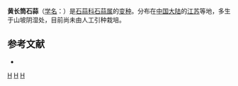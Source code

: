 {{Infraspeciesbox
| image = 
| image_caption = 
| status = 
| status_system = 
| genus = Lycoris
| species = longituba
| varietas = flava
| authority = [[徐垠|Y. Hsu]] et [[黄秀兰|X. L. Huang]]
}}

'''黄长筒石蒜'''（[[学名|学名]]：{{lang|la|''Lycoris longituba'' var. ''flava''}}）是[[石蒜科|石蒜科]][[石蒜属|石蒜属]]的[[变种|变种]]。分布在[[中国大陆|中国大陆]]的[[江苏|江苏]]等地，多生于山坡阴湿处，目前尚未由人工引种栽培。

== 参考文献 ==
<div class="references-small">
* {{cite web| url =http://www.bioinfo.cn/db05/KmzwSpecies.php?action=view&id=25341| title =黄长筒石蒜| work =《中国高等植物数据库全库》| publisher =中国科学院微生物研究所| author =昆明植物研究所| accessdate =2009-02-25| deadurl =yes| archiveurl =https://web.archive.org/web/20160305082443/http://www.bioinfo.cn/db05/KmzwSpecies.php?action=view&id=25341| archivedate =2016-03-05}}
</div>
{{Taxonbar|from=Q11178570}}

[[Category:石蒜属|H]]
[[Category:球根花卉|H]]
[[Category:江苏植物|H]]


{{植物小作品}}